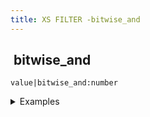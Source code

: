 ```yaml
---
title: XS FILTER -bitwise_and
---
```


## <img src="../assets/docuBadge (11).png" alt="" data-size="line"> bitwise\_and <a href="#xsbitwise_and" id="xsbitwise_and"></a>

`value|bitwise_and:number`

<details>

<summary>Examples</summary>

```javascript
5|bitwise_and:3    // Returns 1
12|bitwise_and:10  // Returns 8
```

</details>
